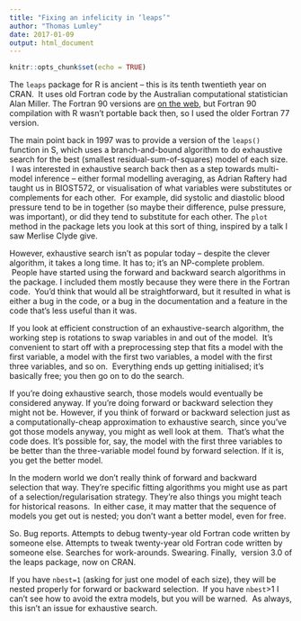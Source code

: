 ```yaml
---
title: "Fixing an infelicity in ‘leaps’"
author: "Thomas Lumley"
date: 2017-01-09
output: html_document
---
```


```r
knitr::opts_chunk$set(echo = TRUE)
```

The `leaps` package for R is ancient -- this is its tenth twentieth year on CRAN.  It uses old Fortran code by the Australian computational statistician Alan Miller. The Fortran 90 versions are [on the web](http://jblevins.org/mirror/amiller/), but Fortran 90 compilation with R wasn’t portable back then, so I used the older Fortran 77 version. 

The main point back in 1997 was to provide a version of the `leaps()` function in S, which uses a branch-and-bound algorithm to do exhaustive search for the best (smallest residual-sum-of-squares) model of each size.  I was interested in exhaustive search back then as a step towards multi-model inference -- either formal modelling averaging, as Adrian Raftery had taught us in BIOST572, or visualisation of what variables were substitutes or complements for each other.  For example, did systolic and diastolic blood pressure tend to be in together (so maybe their difference, pulse pressure, was important), or did they tend to substitute for each other. The `plot` method in the package lets you look at this sort of thing, inspired by a talk I saw Merlise Clyde give.

However, exhaustive search isn’t as popular today -- despite the clever algorithm, it takes a long time. It has to; it’s an NP-complete problem.  People have started using the forward and backward search algorithms in the package. I included them mostly because they were there in the Fortran code.  You’d think that would all be straightforward, but it resulted in what is either a bug in the code, or a bug in the documentation and a feature in the code that’s less useful than it was.  

If you look at efficient construction of an exhaustive-search algorithm, the working step is rotations to swap variables in and out of the model.  It’s convenient to start off with a preprocessing step that fits a model with the first variable, a model with the first two variables, a model with the first three variables, and so on.  Everything ends up getting initialised; it’s basically free; you then go on to do the search. 

If you’re doing exhaustive search, those models would eventually be considered anyway. If you’re doing forward or backward selection they might not be. However, if you think of forward or backward selection just as a computationally-cheap approximation to exhaustive search, since you’ve got those models anyway, you might as well look at them.  That’s what the code does. It’s possible for, say, the model with the first three variables to be better than the three-variable model found by forward selection. If it is, you get the better model. 

In the modern world we don’t really think of forward and backward selection that way. They’re specific fitting algorithms you might use as part of a selection/regularisation strategy. They’re also things you might teach for historical reasons.  In either case, it may matter that the sequence of models you get out is nested; you don’t want a better model, even for free.

So. Bug reports. Attempts to debug twenty-year old Fortran code written by someone else. Attempts to tweak twenty-year old Fortran code written by someone else. Searches for work-arounds. Swearing. Finally,  version 3.0 of the leaps package, now on CRAN. 

If you have `nbest=1` (asking for just one model of each size), they will be nested properly for forward or backward selection.  If you have `nbest`>1 I can’t see how to avoid the extra models, but you will be warned.  As always, this isn’t an issue for exhaustive search.